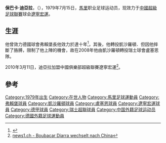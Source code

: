 {{Football player infobox
| playername = 迪亞拉
| image = 
| fullname = Boubacar Diarra
| height = {{height|m=1.84}}
| dateofbirth = {{Birth date and age|1979|7|15}}
| cityofbirth = [[巴馬科|巴馬科]]
| countryofbirth = [[馬里|馬里]]
| currentclub = [[遼寧宏運|遼寧宏運]]
| clubnumber = 15
| position =[[後衛_(足球)|後衛]]
| youthyears = {{0|0000}}–1996
| youthclubs = {{link-en|皇家巴馬科|Real Bamako}}
| years = 1996-97<br>1997-07<br>2007<br/>2007<br>2008-10<br/>2010
| clubs = {{link-en|佐里巴|Djoliba Athletic Club}}<br>[[弗賴堡體育俱樂部|弗賴堡]]<br>[[凱沙羅頓|凱沙羅頓二隊]]<br>[[凱沙羅頓|凱沙羅頓二隊]]<br>[[盧塞恩足球俱樂部|盧塞恩]]<br/>[[遼寧宏運|遼寧宏運]]
| caps(goals) = {{0}}{{0}}15 {{0}}(1)<br>{{0}}{{0}}228 {{0}}(2)<br>{{0}}{{0}}3 {{0}}(0)<ref>{{Cite web |url=http://www.kicker.de/fussball/2bundesliga/vereine/spielersteckbrief/object/1604/saison/2006-07 |title=Profile at Kicker.de |accessdate=2010-06-15 |archive-date=2007-05-18 |archive-url=https://web.archive.org/web/20070518133411/http://www.kicker.de/fussball/2bundesliga/vereine/spielersteckbrief/object/1604/saison/2006-07 |dead-url=no }}</ref><br/>{{0}}{{0}}5 {{0}}(0)<br>{{0}}{{0}}37 {{0}}(0)
| nationalyears = 1998-04
| nationalteam = [[馬里國家足球隊|馬里]]
| nationalcaps(goals)= {{0}}22 (0)
| pcupdate = 27 June 2008
| ntupdate = September 16, 2006
}}

'''保巴卡·迪亞拉'''，（'''{{lang|en|Boubacar Diarra}}'''），1979年7月15日，[[馬里|馬里]]职业足球运动员，现效力于[[中國超級足球聯賽|中國超級足球聯賽]]球会[[遼寧宏運|遼寧宏運]]。

==生涯==
他曾效力德國球會弗賴堡長他效力於達十年<ref>{{Cite web |url=http://www.fussball-business-news.de/201003/boubacar-diarra-wechsel-zu-liaoning-hongyuen/ |title=Boubacar Diarra wechselt zu Liaoning Hongyuen |3=Fußball-Business-News |access-date=2011-04-01 |archive-url=https://web.archive.org/web/20110719030052/http://www.fussball-business-news.de/201003/boubacar-diarra-wechsel-zu-liaoning-hongyuen/ |archive-date=2011-07-19 |dead-url=yes }}</ref>，其後，他轉投凱沙羅頓．但因他摔斷了胳膊，限制了他上陣的機會，故在2008年他由凱沙羅頓轉投瑞士球會盧塞恩隊。

2010年3月11日，迪亞拉加盟中國俱樂部超級聯賽遼寧宏運<ref>[http://news1.ch/News/679ed991-61f2-4797-85b3-f2b2eaa97261 news1.ch - Boubacar Diarra wechselt nach China]{{dead link|date=2017年11月 |bot=InternetArchiveBot |fix-attempted=yes }}</ref>。

==參考==
{{reflist}}

{{DEFAULTSORT:Diarra, Boubacar}}
[[Category:1979年出生|Category:1979年出生]]
[[Category:在世人物|Category:在世人物]]
[[Category:馬里足球運動員|Category:馬里足球運動員]]
[[Category:弗賴堡球員|Category:弗賴堡球員]]
[[Category:凱沙羅頓球員|Category:凱沙羅頓球員]]
[[Category:盧塞恩球員|Category:盧塞恩球員]]
[[Category:遼寧宏運球員|Category:遼寧宏運球員]]
[[Category:德甲球員|Category:德甲球員]]
[[Category:瑞士超聯球員|Category:瑞士超聯球員]]
[[Category:中国外籍足球运动员|Category:中国外籍足球运动员]]
[[Category:德國外籍足球運動員|Category:德國外籍足球運動員]]